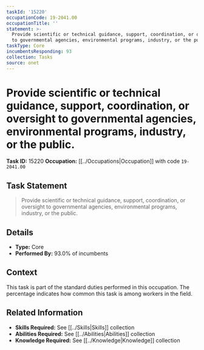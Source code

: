 ```yaml
---
taskId: '15220'
occupationCode: 19-2041.00
occupationTitle: ''
statement: >-
  Provide scientific or technical guidance, support, coordination, or oversight
  to governmental agencies, environmental programs, industry, or the public.
taskType: Core
incumbentsResponding: 93
collection: Tasks
source: onet
---
```

# Provide scientific or technical guidance, support, coordination, or oversight to governmental agencies, environmental programs, industry, or the public.

**Task ID:** 15220
**Occupation:** [[../Occupations|Occupation]] with code `19-2041.00`

## Task Statement

> Provide scientific or technical guidance, support, coordination, or oversight to governmental agencies, environmental programs, industry, or the public.

## Details

- **Type:** Core
- **Performed By:** 93.0% of incumbents

## Context

This task is part of the standard duties performed in this occupation. The percentage indicates how common this task is among workers in the field.

## Related Information

- **Skills Required:** See [[../Skills|Skills]] collection
- **Abilities Required:** See [[../Abilities|Abilities]] collection
- **Knowledge Required:** See [[../Knowledge|Knowledge]] collection
